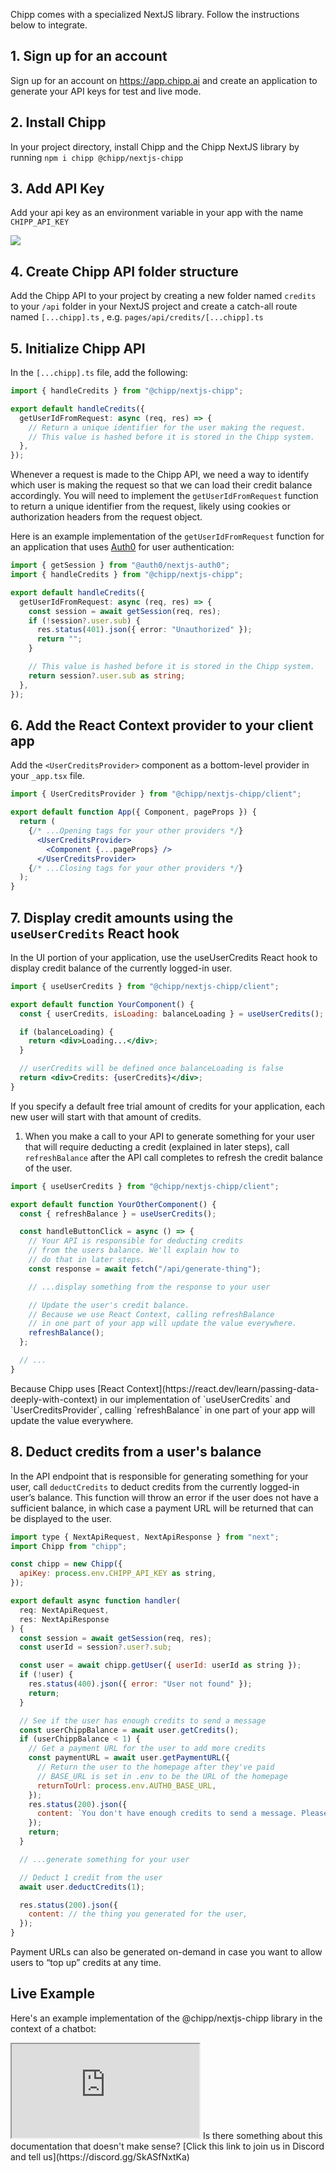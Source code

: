 Chipp comes with a specialized NextJS library. Follow the instructions below to integrate.

## 1. Sign up for an account

Sign up for an account on https://app.chipp.ai and create an application to generate your API keys for test and live mode.

## 2. Install Chipp

In your project directory, install Chipp and the Chipp NextJS library by running `npm i chipp @chipp/nextjs-chipp`

## 3. Add API Key

Add your api key as an environment variable in your app with the name `CHIPP_API_KEY`

<Frame>
  <img src="/images/apikey.gif" style={{ borderRadius: "0.5rem" }} />
</Frame>

## 4. Create Chipp API folder structure

Add the Chipp API to your project by creating a new folder named `credits` to your `/api` folder in your NextJS project and create a catch-all route named `[...chipp].ts` , e.g. `pages/api/credits/[...chipp].ts`

## 5. Initialize Chipp API

In the `[...chipp].ts` file, add the following:

```typescript
import { handleCredits } from "@chipp/nextjs-chipp";

export default handleCredits({
  getUserIdFromRequest: async (req, res) => {
    // Return a unique identifier for the user making the request.
    // This value is hashed before it is stored in the Chipp system.
  },
});
```

Whenever a request is made to the Chipp API, we need a way to identify which user is making the request so that we can load their credit balance accordingly. You will need to implement the `getUserIdFromRequest` function to return a unique identifier from the request, likely using cookies or authorization headers from the request object.

Here is an example implementation of the `getUserIdFromRequest` function for an application that uses [Auth0](https://auth0.com/) for user authentication:

```typescript
import { getSession } from "@auth0/nextjs-auth0";
import { handleCredits } from "@chipp/nextjs-chipp";

export default handleCredits({
  getUserIdFromRequest: async (req, res) => {
    const session = await getSession(req, res);
    if (!session?.user.sub) {
      res.status(401).json({ error: "Unauthorized" });
      return "";
    }

    // This value is hashed before it is stored in the Chipp system.
    return session?.user.sub as string;
  },
});
```

## 6. Add the React Context provider to your client app

Add the `<UserCreditsProvider>` component as a bottom-level provider in your `_app.tsx` file.

```jsx
import { UserCreditsProvider } from "@chipp/nextjs-chipp/client";

export default function App({ Component, pageProps }) {
  return (
    {/* ...Opening tags for your other providers */}
      <UserCreditsProvider>
        <Component {...pageProps} />
      </UserCreditsProvider>
    {/* ...Closing tags for your other providers */}
  );
}
```

## 7. Display credit amounts using the `useUserCredits` React hook

In the UI portion of your application, use the useUserCredits React hook to display credit balance of the currently logged-in user.

```jsx
import { useUserCredits } from "@chipp/nextjs-chipp/client";

export default function YourComponent() {
  const { userCredits, isLoading: balanceLoading } = useUserCredits();

  if (balanceLoading) {
    return <div>Loading...</div>;
  }

  // userCredits will be defined once balanceLoading is false
  return <div>Credits: {userCredits}</div>;
}
```

<Tip>
  If you specify a default free trial amount of credits for your application,
  each new user will start with that amount of credits.
</Tip>

1. When you make a call to your API to generate something for your user that will require deducting a credit (explained in later steps), call `refreshBalance` after the API call completes to refresh the credit balance of the user.

```jsx
import { useUserCredits } from "@chipp/nextjs-chipp/client";

export default function YourOtherComponent() {
  const { refreshBalance } = useUserCredits();

  const handleButtonClick = async () => {
    // Your API is responsible for deducting credits
    // from the users balance. We'll explain how to
    // do that in later steps.
    const response = await fetch("/api/generate-thing");

    // ...display something from the response to your user

    // Update the user's credit balance.
    // Because we use React Context, calling refreshBalance
    // in one part of your app will update the value everywhere.
    refreshBalance();
  };

  // ...
}
```

<Info>
  Because Chipp uses [React
  Context](https://react.dev/learn/passing-data-deeply-with-context) in our
  implementation of `useUserCredits` and `UserCreditsProvider`, calling
  `refreshBalance` in one part of your app will update the value everywhere.
</Info>

## 8. Deduct credits from a user's balance

In the API endpoint that is responsible for generating something for your user, call `deductCredits` to deduct credits from the currently logged-in user’s balance. This function will throw an error if the user does not have a sufficient balance, in which case a payment URL will be returned that can be displayed to the user.

```jsx
import type { NextApiRequest, NextApiResponse } from "next";
import Chipp from "chipp";

const chipp = new Chipp({
  apiKey: process.env.CHIPP_API_KEY as string,
});

export default async function handler(
  req: NextApiRequest,
  res: NextApiResponse
) {
  const session = await getSession(req, res);
  const userId = session?.user?.sub;

  const user = await chipp.getUser({ userId: userId as string });
  if (!user) {
    res.status(400).json({ error: "User not found" });
    return;
  }

  // See if the user has enough credits to send a message
  const userChippBalance = await user.getCredits();
  if (userChippBalance < 1) {
    // Get a payment URL for the user to add more credits
    const paymentURL = await user.getPaymentURL({
      // Return the user to the homepage after they've paid
      // BASE_URL is set in .env to be the URL of the homepage
      returnToUrl: process.env.AUTH0_BASE_URL,
    });
    res.status(200).json({
      content: `You don't have enough credits to send a message. Please add more credits at ${paymentURL}`,
    });
    return;
  }

  // ...generate something for your user

  // Deduct 1 credit from the user
  await user.deductCredits(1);

  res.status(200).json({
    content: // the thing you generated for the user,
  });
}
```

<Tip>
  Payment URLs can also be generated on-demand in case you want to allow users
  to “top up” credits at any time.
</Tip>

## Live Example

Here's an example implementation of the @chipp/nextjs-chipp library in the context of a chatbot:

<iframe
  style={{
    width: "100%",
    height: 900,
    outline: "1px solid #252525",
    border: 0,
    borderRadius: 8,
    marginBottom: 16,
    zIndex: 100,
  }}
  src="https://codesandbox.io/p/sandbox/romantic-bush-7cfgk5?file=%2Fpackage.json%3A17%2C22&embed=1"
  allowfullscreen
></iframe>

<Note>
  Is there something about this documentation that doesn't make sense? [Click
  this link to join us in Discord and tell us](https://discord.gg/SkASfNxtKa)
</Note>
